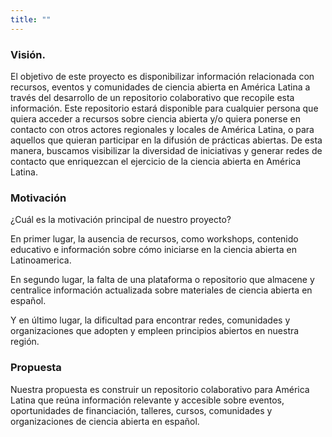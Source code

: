 ```yaml
---
title: ""
---
```


### **Visión.**

El objetivo de este proyecto es disponibilizar información relacionada con recursos, eventos y comunidades de ciencia abierta en América Latina a través del desarrollo de un repositorio colaborativo que recopile esta información. Este repositorio estará disponible para cualquier persona que quiera acceder a recursos sobre ciencia abierta y/o quiera ponerse en contacto con otros actores regionales y locales de América Latina, o para aquellos que quieran participar en la difusión de prácticas abiertas. De esta manera, buscamos visibilizar la diversidad de iniciativas y generar redes de contacto que enriquezcan el ejercicio de la ciencia abierta en América Latina.

### Motivación

¿Cuál es la motivación principal de nuestro proyecto?

En primer lugar, la ausencia de recursos, como workshops, contenido educativo e información sobre cómo iniciarse en la ciencia abierta en Latinoamerica.

En segundo lugar, la falta de una plataforma o repositorio que almacene y centralice información actualizada sobre materiales de ciencia abierta en español.

Y en último lugar, la dificultad para encontrar redes, comunidades y organizaciones que adopten y empleen principios abiertos en nuestra región.

### Propuesta

Nuestra propuesta es construir un repositorio colaborativo para América Latina que reúna información relevante y accesible sobre eventos, oportunidades de financiación, talleres, cursos, comunidades y organizaciones de ciencia abierta en español.

### 
